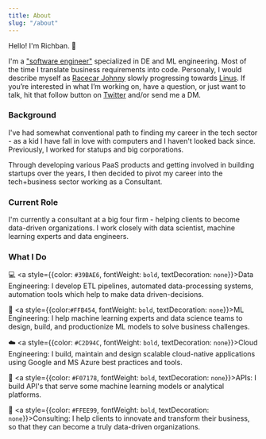 ```yaml
---
title: About
slug: "/about"
---
```


Hello! I'm Richban. 👋

I'm a ["software engineer"](https://www.youtube.com/watch?v=N2bXEUSAiTI&t=4554shttps://www.youtube.com/watch?v=N2bXEUSAiTI&t=4554s) specialized in DE and ML engineering.
Most of the time I translate business requirements into code. Personaly, I
would describe myself as [Racecar Johnny](https://www.youtube.com/watch?v=w-VkUH7ThSU) slowly progressing towards [Linus](https://www.youtube.com/watch?v=w-VkUH7ThSU).
If you’re interested in what I’m working on, have a question, or just want to talk, hit that follow button on [Twitter](https://twitter.com/richban_) and/or send me a DM.

### Background

I've had somewhat conventional path to finding my career in the tech sector -
as a kid I have fall in love with computers and I haven't looked back since.
Previously, I worked for statups and big corporations.

Through developing various PaaS products and getting involved in building
startups over the years, I then decided to pivot my career into the
tech+business sector working as a Consultant.

### Current Role

I'm currently a consultant at a big four firm - helping clients to become
data-driven organizations. I work closely with data scientist, machine learning
experts and data engineers.

### What I Do

💻 <a style={{color: `#39BAE6`, fontWeight: `bold`, textDecoration: `none`}}>Data
Engineering:</a> I develop ETL pipelines, automated data-processing systems,
automation tools which help to make data driven-decisions.

🧠 <a style={{color:`#FFB454`, fontWeight: `bold`, textDecoration: `none`}}>ML Engineering:</a>
I help machine learning experts and data science teams to design, build,
and productionize ML models to solve business challenges.

☁️ <a style={{color: `#C2D94C`, fontWeight: `bold`, textDecoration: `none`}}>Cloud Engineering:</a>
I build, maintain and design scalable cloud-native applications using Google and MS Azure best practices and tools.

🚀 <a style={{color: `#F07178`, fontWeight: `bold`, textDecoration: `none`}}>APIs:</a>
I build API's that serve some machine learning models or analytical platforms.

🔎 <a style={{color: `#FFEE99`, fontWeight: `bold`, textDecoration: `none`}}>Consulting:</a>
I help clients to innovate and transform their business, so that they can become a truly data-driven organizations.

